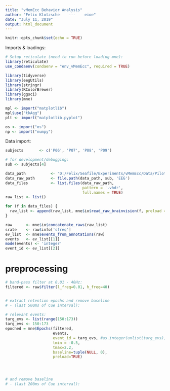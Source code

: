 ```yaml
---
title: "vMemEcc Behavior Analysis"
author: "Felix Klotzsche    ---    eioe"
date: "July 11, 2019"
output: html_document
---
```


```r
knitr::opts_chunk$set(echo = TRUE)
```


Imports & loadings:
```r
# Setup reticulate (need to run before loading mne):
library(reticulate)
use_condaenv(condaenv = "env_vMemEcc", required = TRUE)

library(tidyverse)
library(eegUtils)
library(stringr)
library(RColorBrewer)
library(ggsci)
library(mne)

mpl <- import("matplotlib")
mpl$use("tkAgg")
plt <- import("matplotlib.pyplot")

os <- import("os")
np <- import("numpy")

```



Data import:
```r

subjects       <- c('P06', 'P07', 'P08', 'P09')

# for development/debugging:
sub <- subjects[4]

data_path           <- 'D:/Felix/Seafile/Experiments/vMemEcc/Data/PilotData/'
data_raw_path       <- file.path(data_path, sub, 'EEG')
data_files          <- list.files(data_raw_path,
                                  pattern = '.vhdr', 
                                  full.names = TRUE)
raw_list <- list()

for (f in data_files) {
  raw_list <- append(raw_list, mne$io$read_raw_brainvision(f, preload = TRUE))
}

raw      <- mne$io$concatenate_raws(raw_list)
srate    <- raw$info['sfreq']
ev_list  <- mne$events_from_annotations(raw)
events   <- ev_list[[1]]
mode(events) <- 'integer'
event_id <- ev_list[[2]]

```

# preprocessing

```r
# band-pass filter at 0.01 - 40Hz:
filtered <- raw$filter(l_freq=0.01, h_freq=40)


# extract retention epochs and remove baseline 
# - (last 500ms of Cue interval):

# relevant events:
targ_evs <- list(range(150:173))
targ_evs <- 150:173
epoched = mne$Epochs(filtered, 
                     events, 
                     event_id = targ_evs, #as.integer(unlist(targ_evs)), 
                     tmin = -0.5, 
                     tmax=2.2, 
                     baseline=tuple(NULL, 0),
                     preload=TRUE)




# and remove baseline 
# - (last 200ms of Cue interval):



```

